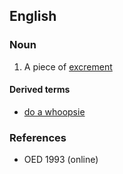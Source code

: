==English==

===Noun===
{{en-noun}}

#{{context|British|childish}} A piece of [[excrement]]

====Derived terms====
*[[do a whoopsie]]

===References===
*OED 1993 (online)